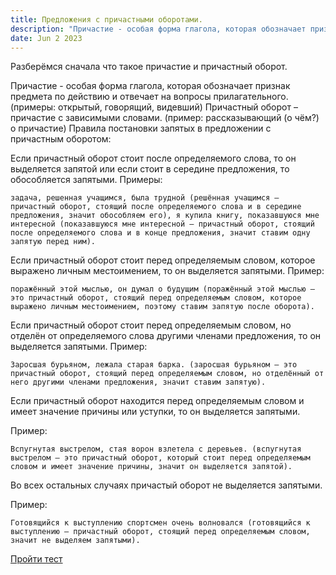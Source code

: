 ```yaml
---
title: Предложения с причастными оборотами.
description: "Причастие - особая форма глагола, которая обозначает признак предмета по действию и отвечает на вопросы прилагательного."
date: Jun 2 2023
---
```


Разберёмся сначала что такое причастие и причастный оборот.

Причастие - особая форма глагола, которая обозначает признак предмета по действию и отвечает на вопросы прилагательного. (примеры: открытый, говорящий, видевший)
Причастный оборот – причастие с зависимыми словами. (пример: рассказывающий (о чём?) о причастие)
Правила постановки запятых в предложении с причастным оборотом:

Если причастный оборот стоит после определяемого слова, то он выделяется запятой или если стоит в середине предложения, то обособляется запятыми.
Примеры: 
```
задача, решенная учащимся, была трудной (решённая учащимся – причастный оборот, стоящий после определяемого слова и в середине предложения, значит обособляем его), я купила книгу, показавшуюся мне интересной (показавшуюся мне интересной – причастный оборот, стоящий после определяемого слова и в конце предложения, значит ставим одну запятую перед ним).
```
Если причастный оборот стоит перед определяемым словом, которое выражено личным местоимением, то он выделяется запятыми.
Пример: 
```
поражённый этой мыслью, он думал о будущим (поражённый этой мыслью – это причастный оборот, стоящий перед определяемым словом, которое выражено личным местоимением, поэтому ставим запятую после оборота).
```
Если причастный оборот стоит перед определяемым словом, но отделён от определяемого слова другими членами предложения, то он выделяется запятыми. 
Пример: 
```
Заросшая бурьяном, лежала старая барка. (заросшая бурьяном – это причастный оборот, стоящий перед определяемым словом, но отделённый от него другими членами предложения, значит ставим запятую).
```
Если причастный оборот находится перед определяемым словом и имеет значение причины или уступки, то он выделяется запятыми.

Пример: 
```
Вспугнутая выстрелом, стая ворон взлетела с деревьев. (вспугнутая выстрелом – это причастный оборот, который стоит перед определяемым словом и имеет значение причины, значит он выделяется запятой).
```
Во всех остальных случаях причастый оборот не выделяется запятыми. 

Пример: 
```
Готовящийся к выступлению спортсмен очень волновался (готовящийся к выступлению – причастный оборот, стоящий перед определяемым словом, значит не выделяем запятыми). 
```

[Пройти тест](https://docs.google.com/forms/d/e/1FAIpQLSedjOErYgF5pkHRV1vIM6hU7nW-vtFB_CwM3vmMZbqqTR9LFw/viewform?usp=sharing)